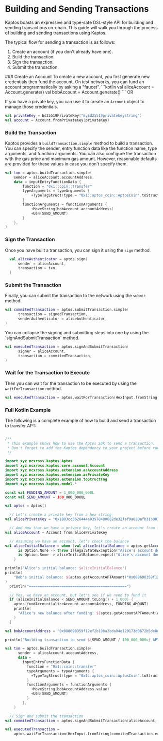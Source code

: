 
# Building and Sending Transactions

Kaptos boasts an expressive and type-safe DSL-style API for building and sending
transactions on-chain. This guide will walk you through the process of building
and sending transactions using Kaptos.

The typical flow for sending a transaction is as follows:

1. Create an account (if you don't already have one).
2. Build the transaction.
3. Sign the transaction.
4. Submit the transaction.

<Steps>
### Create an Account
  To create a new account, you first generate new credentials then fund the
  account. On test networks, you can fund an account programmatically by asking
  a "faucet".
```kotlin
val aliceAccount = Account.generate()
val bobAccount = Account.generate()
```
  OR

  If you have a private key, you can use it to create an `Account` object to manage
  those credentials.
```kotlin
val privateKey = Ed25519PrivateKey("myEd25519privatekeystring")
val account = Account.fromPrivateKey(privateKey)
```

### Build the Transaction
  Kaptos provides a `buildTransaction.simple` method to build a transaction. You can specify
  the sender, entry function data like the function name, type arguments, and function arguments.
  You can also configure the transaction with the gas price and maximum gas amount. However, reasonable
  defaults are provided for these values in case you don't specify them.

```kotlin
val txn = aptos.buildTransaction.simple(
    sender = aliceAccount.accountAddress,
    data = inputEntryFunctionData {
        function = "0x1::coin::transfer"
        typeArguments = typeArguments {
            +TypeTagStruct(type = "0x1::aptos_coin::AptosCoin".toStructTag())
        }
        functionArguments = functionArguments {
            +MoveString(bobAccount.accountAddress)
            +U64(SEND_AMOUNT)
        }
    },
)
```

### Sign the Transaction
  Once you have built a transaction, you can sign it using the `sign` method.
```kotlin
  val aliceAuthenticator = aptos.sign(
      sender = aliceAccount,
      transaction = txn,
  )
```

### Submit the Transaction
  Finally, you can submit the transaction to the network using the `submit` method.
```kotlin
val commitedTransaction = aptos.submitTransaction.simple(
      transaction = signedTransaction,
      senderAuthenticator = aliceAuthenticator,
)
```

  <Callout type="info" emoji="ℹ️">
    You can collapse the signing and submitting steps into one by using the `signAndSubmitTransaction` method.

```kotlin
val executedTransaction = aptos.signAndSubmitTransaction(
      signer = aliceAccount,
      transaction = commitedTransaction,
)
```
  </Callout>

### Wait for the Transaction to Execute
  Then you can wait for the transaction to be executed by using the `waitForTransaction` method.
```kotlin
val executedTransaction = aptos.waitForTransaction(HexInput.fromString(commitedTransaction.expect("Transaction failed").hash))
```

</Steps>

### Full Kotlin Example

The following is a complete example of how to build and send a transaction to transfer APT:

```kotlin

/**
 * This example shows how to use the Aptos SDK to send a transaction.
 * Don't forget to add the Kaptos dependency to your project before running this example!
 */

import xyz.mcxross.kaptos.Aptos
import xyz.mcxross.kaptos.core.account.Account
import xyz.mcxross.kaptos.extension.asAccountAddress
import xyz.mcxross.kaptos.extension.asPrivateKey
import xyz.mcxross.kaptos.extension.toStructTag
import xyz.mcxross.kaptos.model.*

const val FUNDING_AMOUNT = 1_000_000_000L
const val SEND_AMOUNT = 100_000_000UL

val aptos = Aptos()

  // Let's create a private key from a hex string
val alicePrivateKey = "0x1893cc5626444a03978480882de32faf9a820afb31b8075159dda107db1b470d".asPrivateKey()

  // And now that we have a private key, let's create an account from it
val aliceAccount = Account from alicePrivateKey

  // Assuming we have an account, let's check the balance
val aliceInitialBalance = when (val aliceInitialBalance = aptos.getAccountAPTAmount(aliceAccount.accountAddress)) {
      is Option.None -> throw IllegalStateException("Alice's account does not exist")
      is Option.Some -> aliceInitialBalance.expect("Alice's account does not exist")
    }

println("Alice's initial balance: $aliceInitialBalance")
println(
    "Bob's initial balance: ${aptos.getAccountAPTAmount("0x088698359f12ef2b19ba3bda04e129173d0672b5de8d77ce9e8eb0a149c23f04".asAccountAddress()).expect("Bob's account does not exist")}"
)
  println("=============================================")

  // Yes, we have an account, but let's see if we need to fund it
  if (aliceInitialBalance < SEND_AMOUNT.toLong() + 1_000) {
    aptos.fundAccount(aliceAccount.accountAddress, FUNDING_AMOUNT)
    println(
      "Alice's new balance after funding: ${aptos.getAccountAPTAmount(aliceAccount.accountAddress)}"
    )
  }

val bobAccountAddress = "0x088698359f12ef2b19ba3bda04e129173d0672b5de8d77ce9e8eb0a149c23f04".asAccountAddress()

println("Building transaction to send ${SEND_AMOUNT / 100_000_000u} APT to Bob: $bobAccountAddress")

val txn = aptos.buildTransaction.simple(
      sender = aliceAccount.accountAddress,
      data =
        inputEntryFunctionData {
          function = "0x1::coin::transfer"
          typeArguments = typeArguments {
            +TypeTagStruct(type = "0x1::aptos_coin::AptosCoin".toStructTag())
          }
          functionArguments = functionArguments {
            +MoveString(bobAccountAddress.value)
            +U64(SEND_AMOUNT)
          }
        },
    )

  // Sign and submit the transaction
val commitedTransaction = aptos.signAndSubmitTransaction(aliceAccount, txn)

val executedTransaction =
    aptos.waitForTransaction(HexInput.fromString(commitedTransaction.expect("Transaction failed").hash))

```


